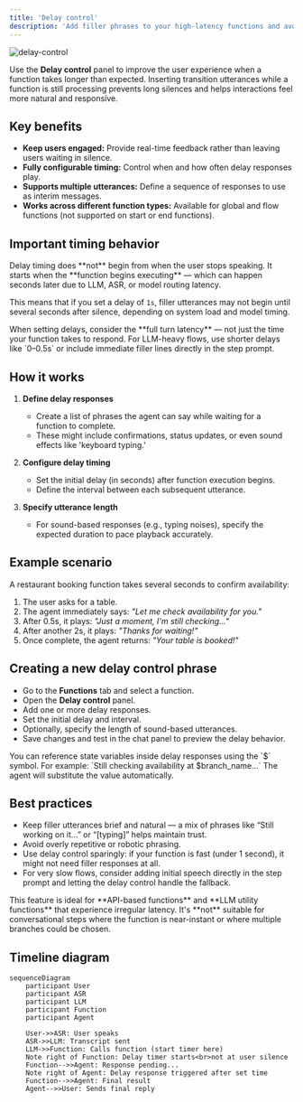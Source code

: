 ```yaml
---
title: 'Delay control'
description: 'Add filler phrases to your high-latency functions and avoid long silences.'
---
```


![delay-control](/images/delay-controls.png)

Use the **Delay control** panel to improve the user experience when a function takes longer than expected. Inserting transition utterances while a function is still processing prevents long silences and helps interactions feel more natural and responsive.

## Key benefits

* **Keep users engaged:** Provide real-time feedback rather than leaving users waiting in silence.
* **Fully configurable timing:** Control when and how often delay responses play.
* **Supports multiple utterances:** Define a sequence of responses to use as interim messages.
* **Works across different function types:** Available for global and flow functions (not supported on start or end functions).

## Important timing behavior

<Tip>
Delay timing does **not** begin from when the user stops speaking. It starts when the **function begins executing** — which can happen seconds later due to LLM, ASR, or model routing latency.
</Tip>

This means that if you set a delay of `1s`, filler utterances may not begin until several seconds after silence, depending on system load and model timing.

<Note>
When setting delays, consider the **full turn latency** — not just the time your function takes to respond. For LLM-heavy flows, use shorter delays like `0–0.5s` or include immediate filler lines directly in the step prompt.
</Note>

## How it works

1. **Define delay responses**

   * Create a list of phrases the agent can say while waiting for a function to complete.
   * These might include confirmations, status updates, or even sound effects like 'keyboard typing.'

2. **Configure delay timing**

   * Set the initial delay (in seconds) after function execution begins.
   * Define the interval between each subsequent utterance.

3. **Specify utterance length**

   * For sound-based responses (e.g., typing noises), specify the expected duration to pace playback accurately.

## Example scenario

A restaurant booking function takes several seconds to confirm availability:

1. The user asks for a table.
2. The agent immediately says: *"Let me check availability for you."*
3. After 0.5s, it plays: *"Just a moment, I'm still checking..."*
4. After another 2s, it plays: *"Thanks for waiting!"*
5. Once complete, the agent returns: *"Your table is booked!"*

## Creating a new delay control phrase

* Go to the **Functions** tab and select a function.
* Open the **Delay control** panel.
* Add one or more delay responses.
* Set the initial delay and interval.
* Optionally, specify the length of sound-based utterances.
* Save changes and test in the chat panel to preview the delay behavior.

<Tip>
You can reference state variables inside delay responses using the `$` symbol.
For example:
`Still checking availability at $branch_name...`
The agent will substitute the value automatically.
</Tip>

## Best practices

* Keep filler utterances brief and natural — a mix of phrases like “Still working on it...” or “\[typing]” helps maintain trust.
* Avoid overly repetitive or robotic phrasing.
* Use delay control sparingly: if your function is fast (under 1 second), it might not need filler responses at all.
* For very slow flows, consider adding initial speech directly in the step prompt and letting the delay control handle the fallback.

<Note>
This feature is ideal for **API-based functions** and **LLM utility functions** that experience irregular latency.
It's **not** suitable for conversational steps where the function is near-instant or where multiple branches could be chosen.
</Note>

## Timeline diagram

```mermaid
sequenceDiagram
    participant User
    participant ASR
    participant LLM
    participant Function
    participant Agent

    User->>ASR: User speaks
    ASR->>LLM: Transcript sent
    LLM->>Function: Calls function (start timer here)
    Note right of Function: Delay timer starts<br>not at user silence
    Function-->>Agent: Response pending...
    Note right of Agent: Delay response triggered after set time
    Function-->>Agent: Final result
    Agent-->>User: Sends final reply
```